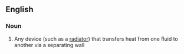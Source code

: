 ==English==

===Noun===
{{wikipedia}}
{{en-noun|sg=[[heat]] [[exchanger]]}}

#{{physics}}  Any device (such as a [[radiator]]) that transfers heat from one fluid to another via a separating wall